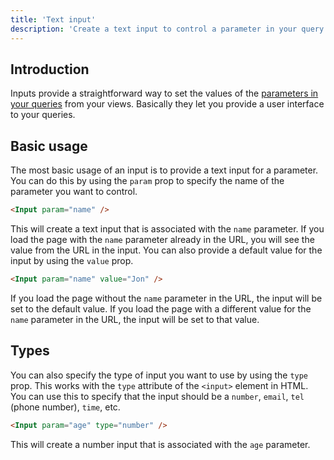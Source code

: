 ```yaml
---
title: 'Text input'
description: 'Create a text input to control a parameter in your query'
---
```



## Introduction

Inputs provide a straightforward way to set the values of the [parameters in your queries](/queries/basics/interpolate-values) from your views. Basically they let you provide a user interface to your queries.

## Basic usage

The most basic usage of an input is to provide a text input for a parameter. You can do this by using the `param` prop to specify the name of the parameter you want to control.

```html
<Input param="name" />
```

This will create a text input that is associated with the `name` parameter. If you load the page with the `name` parameter already in the URL, you will see the value from the URL in the input. You can also provide a default value for the input by using the `value` prop.

```html
<Input param="name" value="Jon" />
```

If you load the page without the `name` parameter in the URL, the input will be set to the default value. If you load the page with a different value for the `name` parameter in the URL, the input will be set to that value.

## Types

You can also specify the type of input you want to use by using the `type` prop. This works with the `type` attribute of the `<input>` element in HTML. You can use this to specify that the input should be a `number`, `email`, `tel` (phone number), `time`, etc.

```html
<Input param="age" type="number" />
```

This will create a number input that is associated with the `age` parameter.
